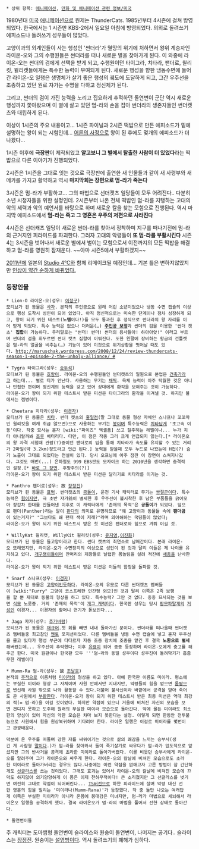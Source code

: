  * 상위 항목: [[애니메이션]], [[만화 및 애니메이션 관련 정보/미국]]

1980년대 [[미국]] [[애니메이션]]으로 원제는 ThunderCats. 1985년부터 4시즌에 걸쳐 방영 되었다. 한국에서는 1 시즌만 KBS-2에서 일요일 아침에 방영되었다. 의외로 돌려쓰기 에피소드나 돌려쓰기 성우들이 많았다.

고양이과의 외계인들이 사는 행성인 '썬더라'가 멸망의 위기에 처하면서 왕위 계승자인 라이온-오와 그의 수행원들은 썬더라를 떠나 새로운 별을 찾아가게 된다. 이 와중에 라이온-오는 썬더의 검에게 선택을 받게 되고, 수행원이던 타이그라, 치타라, 팬더로, 윌리킷, 윌리캣들에게는 특수한 능력이 부여되게 된다. 새로운 행성을 향한 냉동수면에 들어간 라이온-오 일행은 생명체가 살기 좋은 행성의 궤도에 도달하게 되고, 그간 우주선을 조종하고 있던 원로 쟈가는 수명을 다하고 정신체가 된다.

그리고, 썬더의 검이 가진 능력을 노리고 집요하게 추적하던 돌연변이 군단 역시 새로운 행성까지 쫓아왔으며 이 별에 살고 있던 멈-라와 손을 잡아 썬더라의 생존자들인 썬더캣츠와 대립하게 된다.

이상이 1시즌의 주요 내용이고... 1시즌 파이널과 2시즌 떡밥으로 만든 에피소드가 밑에 설명하는 왕이 되는 시험인데... [[어른의 사정]]으로 왕이 된 후에도 몇개의 에피소드가 더 나왔다...

1시즌 이후에 '''극장판'''이 제작되었고 '''알고보니 그 별에서 탈출한 사람이 더 있었다'''라는 떡밥으로 다른 이야기가 진행되었다.

2시즌은 1시즌을 그대로 잇는 것으로 극장판에 출연한 새 인물들과 같이 새 사령부와 새 메카를 가지고 활약하고 역시 '''마지막회는 장편으로 멈-라가 죽는다'''

3시즌은 멈-라가 부활하고... 그의 마법으로 선더캣츠 일당들이 모두 어려진다.. 다분히 소년 시청자들을 위한 설정인데. 2시즌부터 나온 전체 떡밥인 멈-라를 지탱하는 고대의 악의 세력과 악의 예언서를 바탕으로 하며 새로운 칼을 찾는 모험으로 진행된다. 역시 마지막 에피소드에서 '''멈-라는 죽고 그 영혼은 우주의 저편으로 사라진다'''

4시즌은 선더캐츠 일당이 새로운 썬더-라를 찾아서 정착하며 지구를 떠나기전에 멈-라의 근거지인 피라미드를 파괴한다. 그러자 고대의 악령들이 '''또 멈-라를 부활시킨다''' 시즌 4는 3시즌을 벗어나서 새로운 별에서 벌이는 모험으로서 이전까지의 모든 떡밥을 해결하고 멈-라를 영원히 잠재운다. ~~아마 시즌5에서 부활하겠지~~

[[2011년]]에 일본의 [[Studio 4℃]]와 함께 리메이크될 예정인데... 기본 틀은 변하지않았지만 [http://youtu.be/enQXITlKRgg 인상이 약간 순하게 바뀌었다.]

=== 등장인물 ===
 * Lion-O 라이온-오(성우: [[이정구]])
 모티브가 된 동물은 [[사자]]. 본작의 주인공으로 원래 어린 소년이었으나 냉동 수면 캡슐의 이상으로 행성 도착시 성인이 되어 있었다. 아직 정신적으로는 미숙한 단계이나 점차 성장하게 되고, 왕이 되기 위한 테스트('''노템'''이다!)를 모두 통과한 후 정식으로 썬더라의 왕 자리를 이어 받게 되었다. 특수 능력은 없으나 더러운(…) '''[[주인공 보정]]'''과 썬더의 검을 이용한 '썬더 캣츠' '''집합'''이 가능하다. 우리말로는 "썬더! 썬더! 썬더의 용사들아! 하아아앗!" 이라고 부르며 썬더의 검을 휘두르면 썬더 캣츠 집합이 이뤄진다. 또한 왼팔에 장비하는 황금의 건틀렛은 멈-라의 얼굴을 비추는(…) 기능이 있어 이것으로 위기상황을 벗어날 때도 있다. [[http://maruschak.wordpress.com/2008/12/24/review-thundercats-season-1-episode-2-the-unholy-alliance/ #]]

 * Tygra 타이그라(성우: [[송두석]])
 모티브가 된 동물은 [[호랑이]]. 라이온-오의 수행원들인 썬더캣츠의 일원으로 본업은 [[건축가]]라고 하는데... 별로 티가 안난다. 사용하는 무기는 [[채찍]]. 육체 능력이 아주 탁월한 것은 아니나 민첩한 편이며 정신계의 능력을 갖고 있어 상대에게 환각을 보여주는 것이 가능하다. 
 라이온-오가 왕이 되기 위한 테스트시 받은 미션은 타이그라의 환각을 이겨낼 것. 하지만 물에서는 젬병이다. 

 * Cheetara 치타라(성우: [[이경자]])
 모티브가 된 동물은 [[치타]]. 썬더 캣츠의 [[홍일점]](말 그대로 동물 형상 자체인 스나프나 꼬꼬마인 윌리킷을 여캐 취급 않으면)으로 사용하는 무기는 [[봉]]이며 특수능력은 [[치타]]답게 '초고속 이동'이다. 작중 묘사는 혼자 [wiki:"파이즈" 엑셀폼] 쓰고 질주하는 레벨이나... 누가 치타 아니랄까봐 [[조루]] 배터리다. 다만, 이 점은 작중 그리 크게 언급되지 않는다.[* 라이온오의 왕 자격 시험때 관람(?)중이던 팬더로의 입을 통해 치타라가 속도를 유지할 수 있는 거리가 2마일(약 3.2km)정도라고 언급 된다.] 능력을 받을때 모두 누드로 나왔는데 H컵(?) 슴가 노출이 그대로 되었다는 전설이 있다. 당시 오프닝에 아주 잠깐 이 장면이 스쳐지나갔다. 그것도 매번(...) 은하철도 999 EBS판도 모자이크 하는 2010년을 생각하면 충격적인 설정.[* [http://www.fourhman.com/blog/archive/2011/08/thundercats-use.html 바로 그 장면]. 후방주의(?)]
 라이온-오가 왕이 되기 위한 테스트시 받은 미션은 달리기로 치타라를 이기는 것.

 * Panthro 팬더로(성우: 故 [[장정진]])
 모티브가 된 동물은 [[표범]]. 썬더캣츠의 [[공돌이]], 운전 기사 캐릭터로 무기는 [[쌍절곤]]이다. 특수능력은 [[힘]]이지만, 극 초반 쟈가翁이 별세한 후 우주선이 불시착한 후 남은 부품들을 긁어모아 장갑차 한대를 만들어낸 이후로 이 캐릭터에게 '존재의 목적'은 '''공돌이'''가 되었다. 덤으로 팬더(Panther)라는 말이 [[판다]]의 의미로 유명하므로 "왜 고양이과 동물들 속에 '''팬더곰'''이 있는거지?" "그보다도 왜 팬더 색이 저래?"라며 의아해하는 국딩들이 많았다;
 라이온-오가 왕이 되기 위한 테스트시 받은 첫 미션은 팬더로와 힘으로 겨뤄 이길 것.

 * WillyKat 윌리캣, WillyKit 윌리킷(성우: [[유지영]],[[이진화]])
 모티브가 된 동물은 들고양이라고 한다. 썬더 캣츠의 최연소로 남매간이다. 본래 라이온-오 또래였지만, 라이온-오가 수면장치의 이상으로 성인이 된 것과 달리 이들은 제 나이를 유지하고 있다. [[개구쟁이]]들이며 잔머리의 제왕들로 날렵한 몸놀림을 살려 적진에 [[새총]]을 난사한다.
 라이온-오가 왕이 되기 위한 테스트시 받은 미션은 이들의 함정을 돌파할 것.

 * Snarf 스나프(성우: [[이경자]])
 모티브가 된 동물은 [[고양이]]인듯하다. 라이온-오의 유모로 다른 썬더캣츠 멤버들이 [wiki:"Furry" 고양이 코스프레한 인간형 외모]인 것과 달리 이쪽은 2족 보행을 할 뿐 제대로 동물의 형상을 하고 있다. 특수능력? 그딴 것 없다. 종종 묘사되는 것을 보면 [[식모]] 노릇중. 거의 '존재의 목적'이 [[개그 캐릭터]]다. 한국판 성우는 당시 [[팜므파탈]]계의 [[거성]]인 이경자... 이경자의 할머니 연기가 돋보인다...

 * Jaga 쟈가(성우: [[추가바람]])
 모티브가 된 동물은 [[재규어]].첫 회를 빼면 내내 돌아가신 분이다. 썬더라를 떠나올때 썬더캣츠 멤버들중 최고참인 [[멘토]] 포지션이었다. 다른 멤버들을 냉동 수면 캡슐에 넣고 혼자 우주선을 몰고 있다가 행성 부근에 다다르자 자동 조종 장치에 조종을 맡긴 후 결국 '''노환으로 별세'''해버렸는데... 우주선이 추락했다; 이후 [[유령]]이 되어 종종 등장하며 라이온-오에게 충고를 해주곤 한다. 미국 원판이나 한국판 모두 '''멈-라와 동일 성우이다 성우진이 돌려막기가 흠좀무한 레벨이다

 * Mumm-Ra 멈-라(성우: 故 [[조달호]])
 본작의 [[주적]]으로 이름처럼 [[미이라]]의 형상을 하고 있다. 아예 한국판 이름도 미이라. 평소에는 부실한 미이라 형상 그 자체이며 사원 안에서만 지내지만, 악령들의 힘을 얻으면 [[몸짱]]으로 변신해 사원 밖으로 나와 활동할 수 있다.더불어 불사신이라 바깥에서 공격을 받아 죽어도 곧 사원에서 [[부활]]한다. 라이온-오가 왕이 되기 위한 테스트시 받은 최종 미션은 역대 최강의 적(= 멈-라)을 이길 것이었다. 하지만 약점이 있으니 거울에 비쳐진 자신의 모습을 보면 견디지 못하고 도주해 원래의 부실한 미이라 모습으로 돌아간다. 악에 물든 미이라도 최소한의 양심이 있어 자신의 악한 모습은 차마 보지 못한다는 설정. 이렇게 되면 한동안 전투불능으로 사원에서 힘을 원상복귀하며 기다려야 한다. 라이온 일행은 이걸로 미이라를 몇번이고 관광태운다.

 덕분에 온 우주를 떠돌며 강한 자를 싸워이기는 것으로 삶의 쾌감을 느끼는 승부사(생긴 게 사람형 [[말]]이다.)가 멈-라를 찾아와서 둘이 죽기살기로 싸우다가 멈-라가 압도적으로 앞섰지만 그의 반사거울 공격에 초라한 미이라로 돌아가버렸다. 이를 비웃던 승부사에게 라이온-오를 알려주며 그가 라이온오와 싸우게 한다. 라이온-오의 칼날에 비쳐진 모습으로도 초라한 미이라로 돌아가버리는 경우도 많다.나중에는 이런 약점을 없애고자 고른 방법이 참 간단하게도 [[선글라스]]를 쓰는 것이었다. 그래도 효과는 있어서 라이온-오의 칼날에 비쳐진 모습에 끄덕도 하지않아 의기양양하게 이 몸은 이제 천하무적이다! 큰 소리쳤지만 그 선글라스를 벗기면 여전히 그대로 약점이 되어버린다... [[TS]]버전으로 하얀 피라미드에 살며 악령 대신 선한 영혼의 힘을 빌리는 '미이라나(Mumm-Rana)'가 등장했다. 작 중 둘만 나오는 여캐답게 이쪽은 부실한 미이라가 아니라 온몸에 붕대감은 미녀지만, 멈-라가 마법으로 세뇌해서 라이온오 일행을 공격하게 했다. 결국 라이온오가 멈-라의 마법을 풀어서 선한 상태로 돌아간다.

 * 돌연변이들
주 캐릭터는 도마뱀형 돌연변이 슬라이스와 원숭이 돌연변이, 나머지는 공기다.. 슬라이스는 [[장정진]]. 원숭이는 [[설영범]]이다.  역시 돌려쓰기의 폐해가 심하다.
